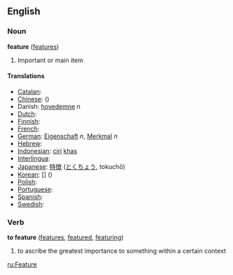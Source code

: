 ==English==

===Noun===
'''feature'''  ([[features]])
#Important or main item

====Translations====

*[[Catalan]]: [[]] '' ''
*[[Chinese]]: [[]] ()
* Danish: [[hovedemne]] ''n''
*[[Dutch]]: [[]] '' ''
*[[Finnish]]: [[]]
*[[French]]: [[]] '' ''
*[[German]]: [[Eigenschaft]] ''n'', [[Merkmal]] ''n''
*[[Hebrew]]: [[]] '' ''
*[[Indonesian]]: [[ciri]] [[khas]]
*[[Interlingua]]: [[]]
*[[Japanese]]: [[特徴]] ([[とくちょう]], tokuchō)
*[[Korean]]: [[]] [] ()
*[[Polish]]: [[]]
*[[Portuguese]]: [[]] '' ''
*[[Spanish]]: [[]] '' ''
*[[Swedish]]: [[]] '' ''

===Verb===
'''to feature'''  ([[features]], [[featured]], [[featuring]])
#to ascribe the greatest importance to something within a certain context

[[ru:Feature]]